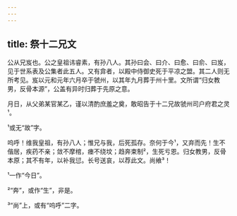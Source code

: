 ```yaml
---
---
---
```

title: 祭十二兄文
---







公从兄岌也。公之皇祖讳睿素，有孙八人。其孙曰会、曰介、曰愈、曰俞、曰岌，见于世系表及公集者此五人。又有弇者，以殿中侍御史死于平凉之盟。其二人则无所考见。岌以元和元年六月卒于虢州，以其年九月葬于州十里。文所谓“归女教男，反骨本源”，公盖有异时归葬于先原之意。

月日，从父弟某官某乙，谨以清酌庶羞之奠，敢昭告于十二兄故虢州司户府君之灵¹。

¹或无“故”字。

呜呼！维我皇祖，有孙八人；惟兄与我，后死孤存。奈何于今¹，又弃而先！生不偕居，疾药不亲；敛不摩棺，瘗不绕坟；趋奔束制²，生死亏恩。归女教男，反骨本原；其不有年，以补我愆。长号送哀，以荐此文。尚飨³！

¹一作“今日”。

²“奔”，或作“生”，非是。

³“尚”上，或有“呜呼”二字。